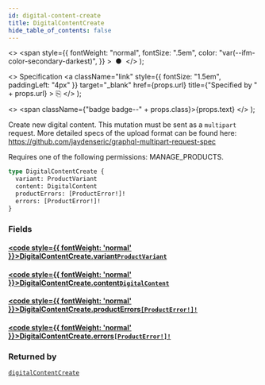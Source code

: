 ```yaml
---
id: digital-content-create
title: DigitalContentCreate
hide_table_of_contents: false
---
```


  <>
    <span
      style={{
        fontWeight: "normal",
        fontSize: ".5em",
        color: "var(--ifm-color-secondary-darkest)",
      }}
    >
      &nbsp;●&nbsp;
    </span>
  </>
);

  <>
    Specification
    <a
      className="link"
      style={{ fontSize: "1.5em", paddingLeft: "4px" }}
      target="\_blank"
      href={props.url}
      title={"Specified by " + props.url}
    >
      ⎘
    </a>
  </>
);

  <>
    <span className={"badge badge--" + props.class}>{props.text}</span>
  </>
);

Create new digital content. This mutation must be sent as a `multipart` request. More detailed specs of the upload format can be found here: https://github.com/jaydenseric/graphql-multipart-request-spec

Requires one of the following permissions: MANAGE_PRODUCTS.

```graphql
type DigitalContentCreate {
  variant: ProductVariant
  content: DigitalContent
  productErrors: [ProductError!]!
  errors: [ProductError!]!
}
```

### Fields

#### [<code style={{ fontWeight: 'normal' }}>DigitalContentCreate.<b>variant</b></code>](#)<Bullet />[`ProductVariant`](../../../storefront/products/objects/product-variant) <Badge class="secondary" text="object"/>

>

#### [<code style={{ fontWeight: 'normal' }}>DigitalContentCreate.<b>content</b></code>](#)<Bullet />[`DigitalContent`](../../../storefront/miscellaneous/objects/digital-content) <Badge class="secondary" text="object"/>

>

#### [<code style={{ fontWeight: 'normal' }}>DigitalContentCreate.<b>productErrors</b></code>](#)<Bullet />[`[ProductError!]!`](../../../storefront/products/objects/product-error) <Badge class="secondary" text="non-null"/> <Badge class="secondary" text="object"/>

>

#### [<code style={{ fontWeight: 'normal' }}>DigitalContentCreate.<b>errors</b></code>](#)<Bullet />[`[ProductError!]!`](../../../storefront/products/objects/product-error) <Badge class="secondary" text="non-null"/> <Badge class="secondary" text="object"/>

>

### Returned by

[`digitalContentCreate`](../../../storefront/products/mutations/digital-content-create) <Badge class="secondary" text="mutation"/>
